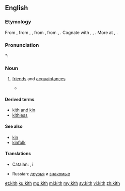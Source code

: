==English==

===Etymology===
From {{etyl|enm|en}} {{term|kith||kinsmen, relations|lang=enm}}, from {{etyl|ang|en}} {{term/t|ang|cȳþþ}}, {{term/t|ang|cȳþþu||kinship, kinsfolk, relations}}, from {{etyl|gem-pro|en}} {{term/t|gem-pro|*kunþiþō||knowledge, acquaintance}}, from {{etyl|ine-pro|en}} {{term/t|ine-pro|*ǵenǝ-}}, {{term/t|ine-pro|*ǵnō-||to know}}. Cognate with {{etyl|goh|-}} {{term|kundida||kith|lang=goh}}, {{term/t|goh|kundī||knowledge}}, {{etyl|got|-}} {{term|𐌺𐌿𐌽𐌸𐌹||tr=kunþi|knowledge|lang=got}}. More at {{l|en|couth}}, {{l|en|-th}}.

===Pronunciation===
*: {{rhymes|ɪθ}}

===Noun===
{{en-noun|-|s}}

# {{context|obsolete|lang=en}} [[friend]]s and [[acquaintance]]s
#* {{quote-web
|date=2000-08-03
|year=
|first=
|last=
|author=Michael Kelly
|authorlink=
|title=New Hope For Nice Guys
|site=Orlando Sentinel
|url=http://articles.orlandosentinel.com/2000-08-03/news/0008030095_1_gore-democratic-party-clinton
|archiveorg=
|accessdate=2013-04-06
|passage=The demography-crossing thing that undergirds this election year, I think, is a strong, broad desire to punish Clinton and his '''kith''' with a denial of further power.
}}

====Derived terms====
* [[kith and kin]]
* [[kithless]]

====See also====
* [[kin]]
* [[kinfolk]]

====Translations====
{{trans-top|friends and acquaintances}}
* Catalan: {{t-|ca|conegut|alt=coneguts|m-p}}, {{t+|ca|amistat|alt=amistats|f-p}} i {{t-|ca|parentela|f}}
{{trans-mid}}
* Russian: [[друзья]] и [[знакомые]]
{{trans-bottom}}

[[et:kith]]
[[ku:kith]]
[[mg:kith]]
[[ml:kith]]
[[my:kith]]
[[sv:kith]]
[[vi:kith]]
[[zh:kith]]